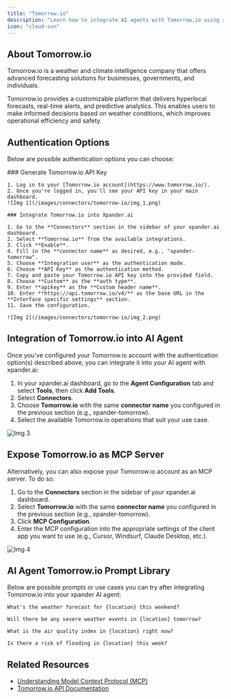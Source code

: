 ```yaml
---
title: "Tomorrow.io"
description: "Learn how to integrate AI agents with Tomorrow.io using xpander.ai. Create intelligent, weather-aware systems that dynamically adjust operations according to real-time climate data."
icon: "cloud-sun"
---
```


## About Tomorrow.io

Tomorrow.io is a weather and climate intelligence company that offers advanced forecasting solutions for businesses, governments, and individuals. 

Tomorrow.io provides a customizable platform that delivers hyperlocal forecasts, real-time alerts, and predictive analytics. This enables users to make informed decisions based on weather conditions, which improves operational efficiency and safety. 


## Authentication Options

Below are possible authentication options you can choose:

<Tabs>
  <Tab title="API Access">
    ### Generate Tomorrow.io API Key

    1. Log in to your [Tomorrow.io account](https://www.tomorrow.io/).  
    2. Once you're logged in, you'll see your API key in your main dashboard.  
    ![Img 1](/images/connectors/tomorrow-io/img_1.png)

    ### Integrate Tomorrow.io into Xpander.ai

    1. Go to the **Connectors** section in the sidebar of your xpander.ai dashboard.  
    2. Select **Tomorrow.io** from the available integrations.  
    3. Click **Enable**.  
    4. Fill in the **connector name** as desired, e.g., "xpander-tomorrow".  
    5. Choose **Integration user** as the authentication mode.  
    6. Choose **API Key** as the authentication method.  
    7. Copy and paste your Tomorrow.io API key into the provided field.  
    8. Choose **Custom** as the **auth type**.  
    9. Enter **apikey** as the **Custom header name**.  
    10. Enter **https://api.tomorrow.io/v4/** as the base URL in the **Interface specific settings** section.  
    11. Save the configuration.

    ![Img 2](/images/connectors/tomorrow-io/img_2.png)
  </Tab>
</Tabs>

## Integration of Tomorrow.io into AI Agent

Once you've configured your Tomorrow.io account with the authentication option(s) described above, you can integrate it into your AI agent with xpander.ai:

1. In your xpander.ai dashboard, go to the **Agent Configuration** tab and select **Tools**, then click **Add Tools**. 
2. Select **Connectors**.  
3. Choose **Tomorrow.io** with the same **connector name** you configured in the previous section (e.g., xpander-tomorrow).  
4. Select the available Tomorrow.io operations that suit your use case.  

![Img 3](/images/connectors/tomorrow-io/img_3.png)

## Expose Tomorrow.io as MCP Server

Alternatively, you can also expose your Tomorrow.io account as an MCP server. To do so:

1. Go to the **Connectors** section in the sidebar of your xpander.ai dashboard.  
2. Select **Tomorrow.io** with the same **connector name** you configured in the previous section (e.g., xpander-tomorrow).  
3. Click **MCP Configuration**.  
4. Enter the MCP configuration into the appropriate settings of the client app you want to use (e.g., Cursor, Windsurf, Claude Desktop, etc.). 

![Img 4](/images/connectors/tomorrow-io/img_4.png)

## AI Agent Tomorrow.io Prompt Library

Below are possible prompts or use cases you can try after integrating Tomorrow.io into your xpander AI agent:

```
What's the weather forecast for {location} this weekend?
```

```
Will there be any severe weather events in {location} tomorrow?
```

```
What is the air quality index in {location} right now?
```

```
Is there a risk of flooding in {location} this week?
```

## Related Resources

- [Understanding Model Context Protocol (MCP)](/docs/05-human-interfaces/04-mcp)
- [Tomorrow.io API Documentation](https://docs.tomorrow.io/)